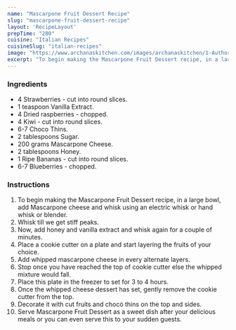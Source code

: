 ---
name: "Mascarpone Fruit Dessert Recipe"
slug: "mascarpone-fruit-dessert-recipe"
layout: 'RecipeLayout'
prepTime: "280"
cuisine: "Italian Recipes"
cuisineSlug: "italian-recipes"
image: "https://www.archanaskitchen.com/images/archanaskitchen/1-Author/Anuja/Mascarpone_fruit_dessert.jpg"
excerpt: "To begin making the Mascarpone Fruit Dessert recipe, in a large bowl, add Mascarpone cheese and whisk using an electric whisk or hand whisk or blender"
---

### Ingredients

- 4 Strawberries - cut into round slices.
- 1 teaspoon Vanilla Extract.
- 4 Dried raspberries - chopped.
- 4 Kiwi - cut into round slices.
- 6-7 Choco Thins.
- 2 tablespoons Sugar.
- 200 grams Mascarpone Cheese.
- 2 tablespoons Honey.
- 1 Ripe Bananas - cut into round slices.
- 6-7 Blueberries - chopped.

### Instructions

1. To begin making the Mascarpone Fruit Dessert recipe, in a large bowl, add Mascarpone cheese and whisk using an electric whisk or hand whisk or blender.
1. Whisk till we get stiff peaks.
1. Now, add honey and vanilla extract and whisk again for a couple of minutes.
1. Place a cookie cutter on a plate and start layering the fruits of your choice.
1. Add whipped mascarpone cheese in every alternate layers.
1. Stop once you have reached the top of cookie cutter else the whipped mixture would fall.
1. Place this plate in the freezer to set for 3 to 4 hours.
1. Once the whipped cheese dessert has set, gently remove the cookie cutter from the top.
1. Decorate it with cut fruits and chocó thins on the top and sides.
1. Serve Mascarpone Fruit Dessert as a sweet dish after your delicious meals or you can even serve this to your sudden guests.
